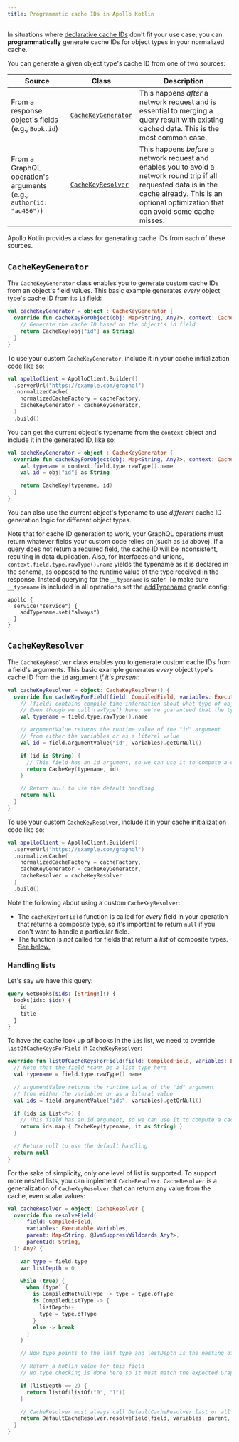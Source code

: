 ```yaml
---
title: Programmatic cache IDs in Apollo Kotlin
---
```


In situations where [declarative cache IDs](./declarative-ids/) don't fit your use case, you can **programmatically** generate cache IDs for object types in your normalized cache.

You can generate a given object type's cache ID from one of two sources:

| Source | Class | Description |
|--------|-----------|-------------|
| From a response object's fields (e.g., `Book.id`) | [`CacheKeyGenerator`](#cachekeygenerator) | This happens _after_ a network request and is essential to merging a query result with existing cached data. This is the most common case. |
| From a GraphQL operation's arguments (e.g., `author(id: "au456")`) | [`CacheKeyResolver`](#cachekeyresolver) | This happens _before_ a network request and enables you to avoid a network round trip if all requested data is in the cache already. This is an optional optimization that can avoid some cache misses. |

Apollo Kotlin provides a class for generating cache IDs from each of these sources.

## `CacheKeyGenerator`

The `CacheKeyGenerator` class enables you to generate custom cache IDs from an object's field values. This basic example generates _every_ object type's cache ID from its `id` field:

```kotlin
val cacheKeyGenerator = object : CacheKeyGenerator {
  override fun cacheKeyForObject(obj: Map<String, Any?>, context: CacheKeyGeneratorContext): CacheKey? {
    // Generate the cache ID based on the object's id field
    return CacheKey(obj["id"] as String)
  }
}
```

To use your custom `CacheKeyGenerator`, include it in your cache initialization code like so:

```kotlin {5}
val apolloClient = ApolloClient.Builder()
  .serverUrl("https://example.com/graphql")
  .normalizedCache(
    normalizedCacheFactory = cacheFactory,
    cacheKeyGenerator = cacheKeyGenerator,
  )
  .build()
```

You can get the current object's typename from the `context` object and include it in the generated ID, like so:

```kotlin
val cacheKeyGenerator = object : CacheKeyGenerator {
  override fun cacheKeyForObject(obj: Map<String, Any?>, context: CacheKeyGeneratorContext): CacheKey? {
    val typename = context.field.type.rawType().name
    val id = obj["id"] as String

    return CacheKey(typename, id)
  }
}
```

You can also use the current object's typename to use _different_ cache ID generation logic for different object types.

Note that for cache ID generation to work, your GraphQL operations must return whatever fields your custom code relies on (such as `id` above). If a query does not return a required field, the cache ID will be inconsistent, resulting in data duplication.
Also, for interfaces and unions, `context.field.type.rawType().name` yields the typename as it is declared in the schema, as opposed to the runtime value of the type received in the response. Instead querying for the `__typename` is safer.
To make sure `__typename` is included in all operations set the [addTypename](https://www.apollographql.com/docs/kotlin/kdoc/apollo-gradle-plugin-external/com.apollographql.apollo3.gradle.api/-service/add-typename.html) gradle config:

```
apollo {
  service("service") {
    addTypename.set("always")
  }
}
```

## `CacheKeyResolver`

The `CacheKeyResolver` class enables you to generate custom cache IDs from a field's arguments. This basic example generates _every_ object type's cache ID from the `id` argument _if it's present_:

```kotlin
val cacheKeyResolver = object: CacheKeyResolver() {
  override fun cacheKeyForField(field: CompiledField, variables: Executable.Variables): CacheKey? {
    // [field] contains compile-time information about what type of object is being resolved.
    // Even though we call rawType() here, we're guaranteed that the type is a composite type and not a list
    val typename = field.type.rawType().name

    // argumentValue returns the runtime value of the "id" argument
    // from either the variables or as a literal value
    val id = field.argumentValue("id", variables).getOrNull()

    if (id is String) {
      // This field has an id argument, so we can use it to compute a cache ID
      return CacheKey(typename, id)
    }

    // Return null to use the default handling
    return null
  }
}
```

To use your custom `CacheKeyResolver`, include it in your cache initialization code like so:

```kotlin {6}
val apolloClient = ApolloClient.Builder()
  .serverUrl("https://example.com/graphql")
  .normalizedCache(
    normalizedCacheFactory = cacheFactory,
    cacheKeyGenerator = cacheKeyGenerator,
    cacheResolver = cacheKeyResolver
  )
  .build()
```

Note the following about using a custom `CacheKeyResolver`:

* The `cacheKeyForField` function is called for _every_ field in your operation that returns a composite type, so it's important to return `null` if you don't want to handle a particular field.
* The function is _not_ called for fields that return a _list_ of composite types. [See below.](#handling-lists)

### Handling lists

Let's say we have this query:

```graphql
query GetBooks($ids: [String!]!) {
  books(ids: $ids) {
    id
    title
  }
}
```

To have the cache look up _all_ books in the `ids` list, we need to override `listOfCacheKeysForField` in `CacheKeyResolver`:

```kotlin
override fun listOfCacheKeysForField(field: CompiledField, variables: Executable.Variables): List<CacheKey?>? {
  // Note that the field *can* be a list type here
  val typename = field.type.rawType().name

  // argumentValue returns the runtime value of the "id" argument
  // from either the variables or as a literal value
  val ids = field.argumentValue("ids", variables).getOrNull()

  if (ids is List<*>) {
    // This field has an id argument, so we can use it to compute a cache ID
    return ids.map { CacheKey(typename, it as String) }
  }

  // Return null to use the default handling
  return null
}
```

For the sake of simplicity, only one level of list is supported. To support more nested lists, you can implement `CacheResolver`. `CacheResolver` is a generalization of `CacheKeyResolver` that can return any value from the cache, even scalar values:

```kotlin
val cacheResolver = object: CacheResolver {
  override fun resolveField(
      field: CompiledField,
      variables: Executable.Variables,
      parent: Map<String, @JvmSuppressWildcards Any?>,
      parentId: String,
  ): Any? {

    var type = field.type
    var listDepth = 0

    while (true) {
      when (type) {
        is CompiledNotNullType -> type = type.ofType
        is CompiledListType -> {
          listDepth++
          type = type.ofType
        }
        else -> break
      }
    }

    // Now type points to the leaf type and lestDepth is the nesting of lists required

    // Return a kotlin value for this field
    // No type checking is done here so it must match the expected GraphQL type

    if (listDepth == 2) {
      return listOf(listOf("0", "1"))
    }

    // CacheResolver must always call DefaultCacheResolver last or all fields will be null else
    return DefaultCacheResolver.resolveField(field, variables, parent, parentId)
  }
}
```
